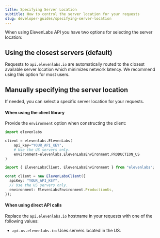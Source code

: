 ```yaml
---
title: Specifying Server Location
subtitle: How to control the server location for your requests
slug: developer-guides/specifying-server-location
---
```



When using ElevenLabs API you have two options for selecting the server location:

## Using the closest servers (default)

Requests to `api.elevenlabs.io` are automatically routed to the closest available server location which minimizes network latency. We recommend using this option for most users.

## Manually specifying the server location

If needed, you can select a specific server location for your requests.

#### When using the client library

Provide the `environment` option when constructing the client:

<CodeGroup>

```python Python
import elevenlabs

client = elevenlabs.ElevenLabs(
    api_key="YOUR_API_KEY",
    # Use the US servers only.
    environment=elevenlabs.ElevenLabsEnvironment.PRODUCTION_US
)
```

```typescript TypeScript
import { ElevenLabsClient, ElevenLabsEnvironment } from "elevenlabs";

const client = new ElevenLabsClient({
  apiKey: "YOUR_API_KEY",
  // Use the US servers only.
  environment: ElevenLabsEnvironment.ProductionUs,
});
```

</CodeGroup>

#### When using direct API calls

Replace the `api.elevenlabs.io` hostname in your requests with one of the following values:

- `api.us.elevenlabs.io`: Uses servers located in the US.
